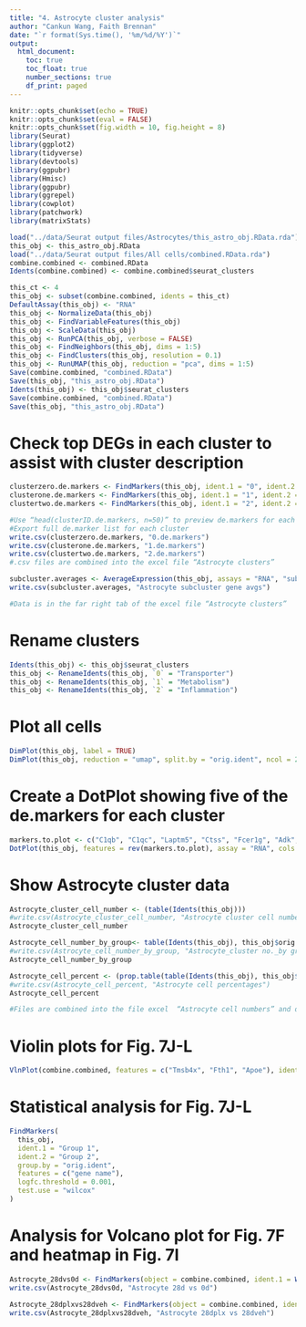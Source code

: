 ```yaml
---
title: "4. Astrocyte cluster analysis"
author: "Cankun Wang, Faith Brennan"
date: "`r format(Sys.time(), '%m/%d/%Y')`"
output: 
  html_document:
    toc: true
    toc_float: true
    number_sections: true
    df_print: paged
---
```


```r
knitr::opts_chunk$set(echo = TRUE)
knitr::opts_chunk$set(eval = FALSE)
knitr::opts_chunk$set(fig.width = 10, fig.height = 8)
library(Seurat)
library(ggplot2)
library(tidyverse)
library(devtools)
library(ggpubr)
library(Hmisc)
library(ggpubr)
library(ggrepel)
library(cowplot)
library(patchwork)
library(matrixStats)

load("../data/Seurat output files/Astrocytes/this_astro_obj.RData.rda")
this_obj <- this_astro_obj.RData 
load("../data/Seurat output files/All cells/combined.RData.rda")
combine.combined <- combined.RData
Idents(combine.combined) <- combine.combined$seurat_clusters
```


```r
this_ct <- 4
this_obj <- subset(combine.combined, idents = this_ct)
DefaultAssay(this_obj) <- "RNA"
this_obj <- NormalizeData(this_obj)
this_obj <- FindVariableFeatures(this_obj)
this_obj <- ScaleData(this_obj)
this_obj <- RunPCA(this_obj, verbose = FALSE)
this_obj <- FindNeighbors(this_obj, dims = 1:5)
this_obj <- FindClusters(this_obj, resolution = 0.1)
this_obj <- RunUMAP(this_obj, reduction = "pca", dims = 1:5)
Save(combine.combined, "combined.RData")
Save(this_obj, "this_astro_obj.RData")
Idents(this_obj) <- this_obj$seurat_clusters
Save(combine.combined, "combined.RData")
Save(this_obj, "this_astro_obj.RData")

```


# Check top DEGs in each cluster to assist with cluster description

```r
clusterzero.de.markers <- FindMarkers(this_obj, ident.1 = "0", ident.2 = NULL, only.pos = TRUE)
clusterone.de.markers <- FindMarkers(this_obj, ident.1 = "1", ident.2 = NULL, only.pos = TRUE)
clustertwo.de.markers <- FindMarkers(this_obj, ident.1 = "2", ident.2 = NULL, only.pos = TRUE)

#Use “head(clusterID.de.markers, n=50)” to preview de.markers for each astrocyte cluster. 
#Export full de.marker list for each cluster
write.csv(clusterzero.de.markers, "0.de.markers")
write.csv(clusterone.de.markers, "1.de.markers")
write.csv(clustertwo.de.markers, "2.de.markers")
#.csv files are combined into the excel file “Astrocyte clusters”

subcluster.averages <- AverageExpression(this_obj, assays = "RNA", "subcluster.averages")
write.csv(subcluster.averages, "Astrocyte subcluster gene avgs")

#Data is in the far right tab of the excel file “Astrocyte clusters” 
```

# Rename clusters

```r
Idents(this_obj) <- this_obj$seurat_clusters
this_obj <- RenameIdents(this_obj, `0` = "Transporter") 
this_obj <- RenameIdents(this_obj, `1` = "Metabolism")
this_obj <- RenameIdents(this_obj, `2` = "Inflammation") 

```

# Plot all cells

```r

DimPlot(this_obj, label = TRUE)
DimPlot(this_obj, reduction = "umap", split.by = "orig.ident", ncol = 2)

```



# Create a DotPlot showing five of the de.markers for each cluster

```r

markers.to.plot <- c("C1qb", "C1qc", "Laptm5", "Ctss", "Fcer1g", "Adk", "Hsd11b1", "Tubb2a", "Gng11", "Fam181b", "Ntsr2", "Slc4a4", "Atp1a2", "Ndrg2", "Slc1a2")
DotPlot(this_obj, features = rev(markers.to.plot), assay = "RNA", cols = c("blue", "orange"), dot.scale = 6) + RotatedAxis()


```

# Show Astrocyte cluster data

```r
Astrocyte_cluster_cell_number <- (table(Idents(this_obj)))
#write.csv(Astrocyte_cluster_cell_number, "Astrocyte cluster cell number")
Astrocyte_cluster_cell_number

Astrocyte_cell_number_by_group<- table(Idents(this_obj), this_obj$orig.ident)
#write.csv(Astrocyte_cell_number_by_group, "Astrocyte_cluster no._by group")
Astrocyte_cell_number_by_group

Astrocyte_cell_percent <- (prop.table(table(Idents(this_obj), this_obj$orig.ident), margin = 2))
#write.csv(Astrocyte_cell_percent, "Astrocyte cell percentages")
Astrocyte_cell_percent

#Files are combined into the file excel  “Astrocyte cell numbers” and data is shown in Fig. 7D, E
```

# Violin plots for Fig. 7J-L

```r
VlnPlot(combine.combined, features = c("Tmsb4x", "Fth1", "Apoe"), idents = "4", group.by = "orig.ident", pt.size = 1, assay = "RNA")
```

# Statistical analysis for Fig. 7J-L

```r
FindMarkers(
  this_obj,
  ident.1 = "Group 1",
  ident.2 = "Group 2",
  group.by = "orig.ident",
  features = c("gene name"),
  logfc.threshold = 0.001,
  test.use = "wilcox"
)
```

# Analysis for Volcano plot for Fig. 7F and heatmap in Fig. 7I

```r
Astrocyte_28dvs0d <- FindMarkers(object = combine.combined, ident.1 = WhichCells(combine.combined, cells = rownames(combine.combined@meta.data[combine.combined@meta.data$orig.ident=="28 d Control",]), idents = "4"),ident.2 = WhichCells(combine.combined, cells = rownames(combine.combined@meta.data[combine.combined@meta.data$orig.ident=="00 d Control",]), idents = "4"), min.pct = 0.1, logfc.threshold = 0.176, assay = "RNA", only.pos = FALSE)
write.csv(Astrocyte_28dvs0d, "Astrocyte 28d vs 0d")

Astrocyte_28dplxvs28dveh <- FindMarkers(object = combine.combined, ident.1 = WhichCells(combine.combined, cells = rownames(combine.combined@meta.data[combine.combined@meta.data$orig.ident=="28 d PLX5622",]), idents = "4"),ident.2 = WhichCells(combine.combined, cells = rownames(combine.combined@meta.data[combine.combined@meta.data$orig.ident=="28 d Control",]), idents = "4"), min.pct = 0.1, logfc.threshold = 0.176, assay = "RNA", only.pos = FALSE)
write.csv(Astrocyte_28dplxvs28dveh, "Astrocyte 28dplx vs 28dveh")

```



```r

```

